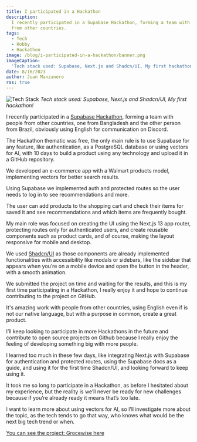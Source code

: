 ```yaml
---
title: I participated in a Hackathon
description:
  I recently participated in a Supabase Hackathon, forming a team with people
  from other countries.
tags:
  - Tech
  - Hobby
  - Hackathon
image: /blog/i-participated-in-a-hackathon/banner.png
imageCaption:
  'Tech stack used: Supabase, Next.js and Shadcn/UI, My first hackathon!'
date: 8/16/2023
author: Juan Manzanero
rss: true
---
```


![Tech Stack](/blog/i-participated-in-a-hackathon/banner.png) _Tech stack used:
Supabase, Next.js and Shadcn/UI, My first hackathon!_

I recently participated in a
[Supabase Hackathon](https://supabase.com/blog/supabase-lw8-hackathon), forming
a team with people from other countries, one from Bangladesh and the other
person from Brazil, obviously using English for communication on Discord.

The Hackathon thematic was free, the only main rule is to use Supabase for any
feature, like authentication, as a PostgreSQL database or using vectors for AI,
with 10 days to build a product using any technology and upload it in a GitHub
repository.

We developed an e-commerce app with a Walmart products model, implementing
vectors for better search results.

Using Supabase we implemented auth and protected routes so the user needs to log
in to see recommendations and more.

The user can add products to the shopping cart and check their items for saved
it and see recommendations and which items are frequently bought.

My main role was focused on creating the UI using the Next.js 13 app router,
protecting routes only for authenticated users, and create reusable components
such as product cards, and of course, making the layout responsive for mobile
and desktop.

We used [Shadcn/UI](https://ui.shadcn.com/) as those components are already
implemented functionalities with accessibility like modals or sidebars, like the
sidebar that appears when you’re on a mobile device and open the button in the
header, with a smooth animation.

We submitted the project on time and waiting for the results, and this is my
first time participating in a Hackathon, I really enjoy it and hope to continue
contributing to the project on GitHub.

It's amazing work with people from other countries, using English even if is not
our native language, but with a purpose in common, create a great product.

I’ll keep looking to participate in more Hackathons in the future and contribute
to open source projects on Github because I really enjoy the feeling of
developing something big with more people.

I learned too much in these few days, like integrating Next.js with Supabase for
authentication and protected routes, using the Supabase docs as a guide, and
using it for the first time Shadcn/UI, and looking forward to keep using it.

It took me so long to participate in a Hackathon, as before I hesitated about my
experience, but the reality is we’ll never be ready for new challenges because
if you’re already ready it means that’s too late.

I want to learn more about using vectors for AI, so I’ll investigate more about
the topic, as the tech tends to go that way, who knows what would be the next
big tech trend or when.

[You can see the project: Grocewise here](https://groce-wise.vercel.app/)
